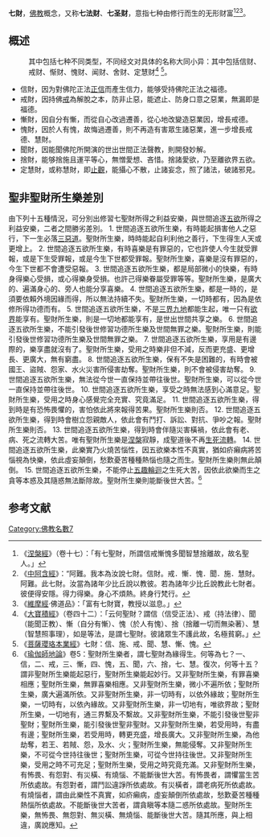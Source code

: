 {{佛教}}
'''七財'''，[[佛教|佛教]]概念，又称'''七法财'''、'''七圣财'''，意指七种由修行而生的无形财富<ref>《[[涅槃經|涅槃經]]》（卷十七）：「有七聖財，所謂信戒慚愧多聞智慧捨離故，故名聖人。」</ref><ref>《[[中阿含經|中阿含經]]》：“阿難。我本為汝說七財。信財。戒．慚．愧．聞．施．慧財。阿難。此七財。汝當為諸年少比丘說以教彼。若為諸年少比丘說教此七財者。彼便得安隱。得力得樂。身心不煩熱。終身行梵行。</ref><ref>《[[維摩經|維摩經]]·佛道品》：「富有七財寶，教授以滋息。」</ref>。

== 概述 ==
:其中包括七种不同类型，不同经文对具体的名称大同小异：其中包括信财、戒财、惭财、愧财、闻财、舍财、定慧财<ref>《[[大寶積經|大寶積經]]》（卷四十二）：「云何聖財？謂信（信受正法）、戒（持法律）、聞（能聞正教）、慚（自分有慚）、愧（於人有愧）、捨（捨離一切而無染著）、慧（智慧照事理），如是等法，是謂七聖財。彼諸眾生不護此故，名極貧窮。」</ref> <ref>《[[菩薩瓔珞本業經|菩薩瓔珞本業經]]》七財：信、施、戒、聞、慧、慚、愧。</ref>。

*信財，因为對佛陀正法[[正信|正信]]而產生信力，能够受持佛陀正法之福德。
*戒財，因持佛[[戒|戒]]為解脫之本，防非止惡，能遮止、防身口意之惡業，無漏即是福德。
*慚財，因自分有慚，而從自心改過遷善，從心地改變造惡業因，增長戒德。
*愧財，因於人有愧，故悔過遷善，則不再造有害眾生諸惡業，進一步增長戒德、慧財。
*聞財，因能聞佛陀所開演的世出世間正法聲教，則開發妙解。
*捨財，能够捨施且運平等心，無憎愛想、吝惜。捨諸愛欲，乃至離欲界五欲。
*定慧財，或称慧財，即[[止觀|止觀]]，能攝心不散，止諸妄念，照了諸法，破諸邪見。

== 聖非聖財所生樂差別 ==

由下列十五種情況，可分別出修習七聖財所得之利益安樂，與世間追逐[[五欲|五欲]]所得之利益安樂，二者之間勝劣差別。
1. 世間追逐五欲所生樂，有時能起損害他人之惡行，下一生必落[[三惡道|三惡道]]。聖財所生樂，時時能起自利利他之善行，下生得生人天或更增上。
2. 世間追逐五欲所生樂，有時喜樂是有罪惡的，它也許使人今生就受罪報，或是下生受罪報，或是今生下世都受罪報。聖財所生樂，喜樂是沒有罪惡的，今生下世都不會遭受惡報。
3. 世間追逐五欲所生樂，都是局部微小的快樂，有時身得樂心受損，或心得樂身受損。也許己得樂眷屬受罪等等。聖財所生樂，是廣大的、遍滿身心的、旁人也能分享喜樂。
4. 世間追逐五欲所生樂，都是一時的，是須要依賴外境因緣而得，所以無法持續不失。聖財所生樂，一切時都有，因為是依修所得功德而有。
5. 世間追逐五欲所生樂，不是[[三界九地|三界九地]]都能生起，唯一只有[[欲界|欲界]]能享有。聖財所生樂，則是一切地都能享有，是世出世間共享之樂。
6. 世間追逐五欲所生樂，不能引發後世修習功德所生樂及世間無罪之樂。聖財所生樂，則能引發後世修習功德所生樂及世間無罪之樂。
7. 世間追逐五欲所生樂，享用是有邊際的，樂享盡就沒有了。聖財所生樂，受用之時樂非但不減，反而更充盛、更增長、更廣大，無有窮盡。
8. 世間追逐五欲所生樂，保有不失是困難的，有時會被國王、盜賊、怨家、水火災害所侵害劫奪。聖財所生樂，則不會被侵害劫奪。
9.  世間追逐五欲所生樂，無法從今世一直保持並帶往後世。聖財所生樂，可以從今世一直保持並帶往後世。
10. 世間追逐五欲所生樂，享受之時無法感到心滿意足。聖財所生樂，受用之時身心感覺完全充實、究竟滿足。
11. 世間追逐五欲所生樂，得到時是有恐怖畏懼的，害怕依此將來報得苦果。聖財所生樂則否。
12. 世間追逐五欲所生樂，得到時會樹立怨親敵人，依此會有鬥打、訴訟、對抗、爭吵之報。聖財所生樂則否。
13. 世間追逐五欲所生樂，得到時會伴隨災害橫禍，依此會有老、病、死之流轉大苦。唯有聖財所生樂是[[涅槃|涅槃]]寂靜，成聖道後不再[[生死流轉|生死流轉]]。
14. 世間追逐五欲所生樂，此樂實乃火燒苦惱性，因五欲樂本性不真實，猶如疥癩病將苦惱視為快樂，依此虛妄顛倒，愁歎憂苦種種熱惱也隨之而生。聖財所生樂則無此顛倒。
15. 世間追逐五欲所生樂，不能停止[[五趣輪迴|五趣輪迴]]之生死大苦，因依此欲樂而生之貪等本惑及其隨惑無法斷除故。聖財所生樂則能斷後世大苦。<ref>《[[瑜伽師地論|瑜伽師地論]]》卷5：聖財所生樂者，謂七聖財為緣得生。何等為七？一、信，二、戒，三、慚，四、愧，五、聞，六、捨，七、慧。復次，何等十五？謂非聖財所生樂能起惡行，聖財所生樂能起妙行。又非聖財所生樂，有罪喜樂相應；聖財所生樂，無罪喜樂相應。又非聖財所生樂，微小不遍所依；聖財所生樂，廣大遍滿所依。又非聖財所生樂，非一切時有，以依外緣故；聖財所生樂，一切時有，以依內緣故。又非聖財所生樂，非一切地有，唯欲界故；聖財所生樂，一切地有，通三界繫及不繫故。又非聖財所生樂，不能引發後世聖非聖財；聖財所生樂，能引發後世聖非聖財。又非聖財所生樂，若受用時，有盡有邊；聖財所生樂，若受用時，轉更充盛，增長廣大。又非聖財所生樂，為他劫奪，若王、若賊、怨，及水、火；聖財所生樂，無能侵奪。又非聖財所生樂，不可從今世持往後世；聖財所生樂，可從今世持往後世。又非聖財所生樂，受用之時不可充足；聖財所生樂，受用之時究竟充滿。又非聖財所生樂，有怖畏、有怨對、有災橫、有燒惱、不能斷後世大苦。有怖畏者，謂懼當生苦所依處故。有怨對者，謂鬥訟違諍所依處故。有災橫者，謂老病死所依處故。有燒惱者，謂由此樂性不真實，如疥癩病，虛妄顛倒所依處故，愁歎憂苦種種熱惱所依處故。不能斷後世大苦者，謂貪瞋等本隨二惑所依處故。聖財所生樂，無怖畏、無怨對、無災橫、無燒惱、能斷後世大苦。隨其所應，與上相違，廣說應知。</ref>
==参考文献==
{{wikisource|佛學大辭典/七法財}}
<div class="references-small">
<references></references>
</div>

[[Category:佛教名數7|Category:佛教名數7]]